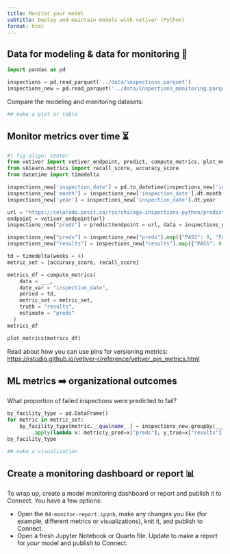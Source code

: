 ```yaml
---
title: Monitor your model
subtitle: Deploy and maintain models with vetiver (Python)
format: html
---
```


## Data for modeling & data for monitoring 🤝

```python
import pandas as pd

inspections = pd.read_parquet('../data/inspections.parquet')
inspections_new = pd.read_parquet('../data/inspections_monitoring.parquet')
```

Compare the modeling and monitoring datasets:

```python
## make a plot or table
```

## Monitor metrics over time ⏳

```python
#| fig-align: center
from vetiver import vetiver_endpoint, predict, compute_metrics, plot_metrics
from sklearn.metrics import recall_score, accuracy_score
from datetime import timedelta

inspections_new['inspection_date'] = pd.to_datetime(inspections_new['inspection_date'])
inspections_new['month'] = inspections_new['inspection_date'].dt.month
inspections_new['year'] = inspections_new['inspection_date'].dt.year

url = "https://colorado.posit.co/rsc/chicago-inspections-python/predict"
endpoint = vetiver_endpoint(url)
inspections_new["preds"] = predict(endpoint = url, data = inspections_new.drop(columns = ["results", "aka_name", "inspection_date"]))

inspections_new["preds"] = inspections_new["preds"].map({"PASS": 0, "FAIL": 1})
inspections_new["results"] = inspections_new["results"].map({"PASS": 0, "FAIL": 1})

td = timedelta(weeks = 4)
metric_set = [accuracy_score, recall_score]

metrics_df = compute_metrics(
    data = ___,
    date_var = "inspection_date", 
    period = td,
    metric_set = metric_set,
    truth = "results",
    estimate = "preds"
  )
metrics_df
```

```python
plot_metrics(metrics_df)
```

Read about how you can use pins for versioning metrics: <https://rstudio.github.io/vetiver-r/reference/vetiver_pin_metrics.html>

## ML metrics ➡️ organizational outcomes

What proportion of failed inspections were predicted to fail?

```python
by_facility_type = pd.DataFrame()
for metric in metric_set:
    by_facility_type[metric.__qualname__] = inspections_new.groupby(___)\
        .apply(lambda x: metric(y_pred=x["preds"], y_true=x["results"]))
by_facility_type
```

```python
## make a visualization
```

## Create a monitoring dashboard or report 📊

To wrap up, create a model monitoring dashboard or report and publish it to Connect. You have a few options:

- Open the `04-monitor-report.ipynb`, make any changes you like (for example, different metrics or visualizations), knit it, and publish to Connect.
- Open a fresh Jupyter Notebook or Quarto file. Update to make a report for _your_ model and publish to Connect.
